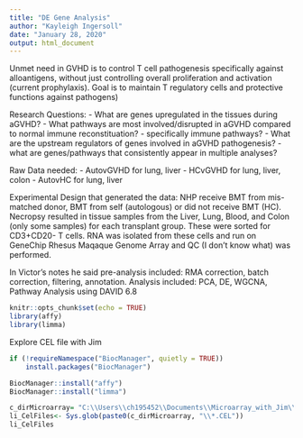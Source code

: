 ```yaml
---
title: "DE Gene Analysis"
author: "Kayleigh Ingersoll"
date: "January 28, 2020"
output: html_document
---
```


Unmet need in GVHD is to control T cell pathogenesis specifically against alloantigens, without just controlling overall proliferation and activation (current prophylaxis). Goal is to maintain T regulatory cells and protective functions against pathogens)

Research Questions:
- What are genes upregulated in the tissues during aGVHD? 
- What pathways are most involved/disrupted in aGVHD compared to normal immune reconstituation?
  - specifically immune pathways?
- What are the upstream regulators of genes involved in aGVHD pathogenesis?
- what are genes/pathways that consistently appear in multiple analyses?


Raw Data needed: 
- AutovGVHD for lung, liver
- HCvGVHD for lung, liver, colon
- AutovHC for lung, liver

Experimental Design that generated the data:
NHP receive BMT from mis-matched donor, BMT from self (autologous) or did not receive BMT (HC). Necropsy resulted in tissue samples from the Liver, Lung, Blood, and Colon (only some samples) for each transplant group. These were sorted for CD3+CD20- T cells. RNA was isolated from these cells and run on GeneChip Rhesus Maqaque Genome Array and QC (I don't know what) was performed. 

In Victor's notes he said pre-analysis included: RMA correction, batch correction, filtering, annotation. Analysis included: PCA, DE, WGCNA, Pathway Analysis using DAVID 6.8


```r
knitr::opts_chunk$set(echo = TRUE)
library(affy)
library(limma)
```


Explore CEL file with Jim
```r
if (!requireNamespace("BiocManager", quietly = TRUE))
    install.packages("BiocManager")

BiocManager::install("affy")
BiocManager::install("limma")

```


```r
c_dirMicroarray= "C:\\Users\\ch195452\\Documents\\Microarray_with_Jim\\data\\explore_microarray"
li_CelFiles<- Sys.glob(paste0(c_dirMicroarray, "\\*.CEL"))
li_CelFiles

```

